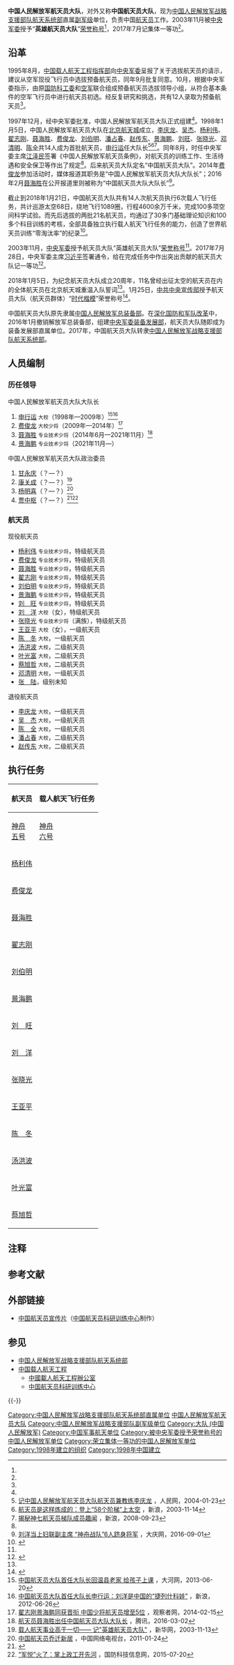 {{Infobox PRCG
|color = darkgreen
|机构名称 = 中国人民解放军航天员大队
|对国外称 = 中国航天员大队
|格言1 = 祖国的载人航天事业高于一切{{NoteTag|航天员大队口号<ref name=rmw>{{cite web |url = http://www.people.com.cn/GB/keji/1059/2139570.html |title = 中国航天员诞生记 |website = [[人民网|人民网]] |date = 2003年10月17日 |access-date = 2018-01-23 |archive-date = 2012-05-20 |archive-url = https://web.archive.org/web/20120520145712/http://www.people.com.cn/GB/keji/1059/2139570.html |dead-url = no }}</ref>}}
|格言2 = 团结，自律，勤奋，奉献{{NoteTag|航天员大队队训<ref name="rmw" />}}
|上级机构 = [[中国人民解放军战略支援部队航天系统部|中国人民解放军战略支援部队航天系统部]]
|机构类型 = 战略支援部队
|军事级别 = 副军级|nocat
|标志1 = China Emblem PLA.svg
|标志1说明 = [[中国人民解放军军徽|中国人民解放军军徽]]
|职位1 = 大队长
|人员1 = [[景海鹏|景海鹏]]
|衔级1 = [[中国人民解放军少将|专业技术少将]]
|职位2 = [[政治委员|政治委员]]
|人员2 = [[贾中枢|贾中枢]]
|职位3 =
|人员3 =
|职位4 =
|人员4 =
|授权法源 =《中国人民解放军航天员条例》
|地址1 = [[北京市|北京市]]
|成立时间 = 1998年1月5日
}}

'''中国人民解放军航天员大队'''，对外又称'''中国航天员大队'''，现为[[中国人民解放军战略支援部队航天系统部|中国人民解放军战略支援部队航天系统部]]直属[[副军级|副军级]]单位，负责中国[[航天员|航天员]]工作。2003年11月被[[中央军委|中央军委]]授予“'''英雄航天员大队'''”[[荣誉称号_(中国人民解放军)|荣誉称号]]<ref name="sina" />，2017年7月记集体一等功<ref name="一等功2017" />。

== 沿革 ==
1995年8月，[[中国载人航天工程指挥部|中国载人航天工程指挥部]]向[[中央军委|中央军委]]呈报了关于选拔航天员的请示，建议从空军现役飞行员中选拔预备航天员，同年9月批复同意。10月，根据中央军委指示，由原[[国防科工委|国防科工委]]和[[中国人民解放军空军|空军]]联合组成预备航天员选拔领导小组，从符合基本条件的空军飞行员中进行航天员初选。经反复研究和挑选，共有12人录取为预备航天员<ref name=rmw/>。

1997年12月，经中央军委批准，中国人民解放军航天员大队正式组建<ref name=rmw/>。1998年1月5日，中国人民解放军航天员大队在[[北京航天城|北京航天城]]成立，[[李庆龙|李庆龙]]、[[吴杰_(航天员)|吴杰]]、[[杨利伟|杨利伟]]、[[翟志刚|翟志刚]]、[[聂海胜|聂海胜]]、[[费俊龙|费俊龙]]、[[刘伯明_(航天员)|刘伯明]]、[[潘占春|潘占春]]、[[赵传东|赵传东]]、[[景海鹏|景海鹏]]、[[刘旺|刘旺]]、[[张晓光_(航天员)|张晓光]]、[[邓清明|邓清明]]、[[陈全_(航天员)|陈全]]共14人成为首批航天员，[[申行运|申行运]]任大队长<ref>[http://www.people.com.cn/GB/shizheng/1026/2308137.html 记中国人民解放军航天员大队航天员兼教练李庆龙] {{Wayback|url=http://www.people.com.cn/GB/shizheng/1026/2308137.html |date=20170104220741 }}，人民网，2004-01-23</ref><ref>[http://mil.news.sina.com.cn/2003-11-14/162841.html 航天员是这样炼成的：登上“58个阶梯”上太空] {{Wayback|url=http://mil.news.sina.com.cn/2003-11-14/162841.html |date=20190511234200 }}，新浪，2003-11-14</ref><ref>[http://news.sina.com.cn/c/2008-09-23/173816342153.shtml 揭秘神七航天员梯队成员趣闻] {{Wayback|url=http://news.sina.com.cn/c/2008-09-23/173816342153.shtml |date=20190513094108 }}，新浪，2008-09-23</ref>。同年8月，时任中央军委主席[[江泽民|江泽民]]签署《中国人民解放军航天员条例》，对航天员的训练工作、生活待遇和安全保卫等作出了规定<ref name=rmw/>。后来航天员大队定名“中国航天员大队”。2014年[[费俊龙|费俊龙]]参加活动时，媒体报道其职务是“中国人民解放军航天员大队大队长”；2016年2月[[聂海胜|聂海胜]]在公开报道里则被称为“中国航天员大队大队长”<ref>[http://www.dqdaily.com/guonei/2016-09/01/content_3943166.htm 刘洋当上妇联副主席 “神舟战队”6人跻身将军] {{Wayback|url=http://www.dqdaily.com/guonei/2016-09/01/content_3943166.htm |date=20190512192017 }}，大庆网，2016-09-01</ref>。

截止到2018年1月21日，中国航天员大队共有14人次航天员执行6次载人飞行任务，共计巡游太空68日，绕地飞行1089圈，行程4600余万千米，完成100多项空间科学试验。而先后选拔的两批21名航天员，均通过了30多门基础理论知识和100多个科目训练的考核，全部具备独立执行载人航天飞行任务的能力，创造了世界航天员训练“零淘汰率”的纪录<ref name=zxw>{{cite web |url = http://www.chinanews.com/gn/2018/01-21/8429520.shtml |title =问鼎苍穹 胸怀九天——记中国人民解放军航天员大队 |website =中国新闻网 |date =2018-01-21 |access-date =2018-01-23 |archive-date =2019-05-12|archive-url = 
https://web.archive.org/web/20190512175820/http://www.chinanews.com/gn/2018/01-21/8429520.shtml |dead-url = no }}</ref>。

2003年11月，[[中央军委|中央军委]]授予航天员大队“英雄航天员大队”[[荣誉称号_(中国人民解放军)|荣誉称号]]<ref name="sina" />。2017年7月28日，中央军委主席[[习近平|习近平]]签署通令，给在完成任务中作出突出贡献的航天员大队记一等功<ref name="一等功2017">{{cite web |url = http://www.thepaper.cn/newsDetail_forward_1745137 |title = 中央军委主席习近平签署通令，给2个单位、10名个人记功 |website=新华网 |date=2017-07-28 |access-date=2018-01-23|archive-date=2019-05-12 |archive-url = https://web.archive.org/web/20190512165905/http://www.thepaper.cn/newsDetail_forward_1745137 |dead-url=no }}</ref>。

2018年1月5日，为纪念航天员大队成立20周年，11名曾经出征太空的航天员在内的全体航天员在北京航天城重温入队誓词<ref name=zxw/>。1月25日，[[中共中央宣传部|中共中央宣传部]]授予航天员大队（航天员群体）“[[时代楷模|时代楷模]]”荣誉称号<ref>{{cite web|url=http://www.xinhuanet.com/2018-01/25/c_1122314858.htm|title=中宣部授予航天员群体“时代楷模”荣誉称号|website=新华网|date=2018-01-25|access-date=2018-01-25|archive-date=2020-08-07|archive-url=https://web.archive.org/web/20200807074333/http://www.xinhuanet.com/2018-01/25/c_1122314858.htm|dead-url=no}}</ref>。

中国航天员大队原先隶属[[中国人民解放军总装备部|中国人民解放军总装备部]]。在[[深化国防和军队改革|深化国防和军队改革]]中，2016年1月撤销解放军总装备部，组建[[中央军委装备发展部|中央军委装备发展部]]，航天员大队随即成为装备发展部直属单位{{NoteTag|2016年3月全国“两会”，航天员[[刘洋_(航天员)|刘洋]]佩戴[[中央军委装备发展部|中央军委装备发展部]]直属单位臂章亮相。}}。2017年，中国航天员大队转隶[[中国人民解放军战略支援部队航天系统部|中国人民解放军战略支援部队航天系统部]]{{NoteTag|2017年8月，航天员[[景海鹏|景海鹏]]被授予“[[八一勋章_(2017年)|八一勋章]]”时佩戴[[战略支援部队|战略支援部队]]胸标；此后，航天员[[刘洋_(航天员)|刘洋]]佩戴战略支援部队臂章出席[[全国妇联|全国妇联]]会议。}}。

== 人员编制 ==
=== 历任领导 ===
{{col-begin}}
{{col-2}}
; 中国人民解放军航天员大队大队长
# [[申行运|申行运]] <small>大校</small>（1998年—2009年）<ref>[http://news.dahe.cn/2013/06-20/102238779.html 中国航天员大队首任大队长回温县老家 给孩子上课] {{Wayback|url=http://news.dahe.cn/2013/06-20/102238779.html |date=20161018211057 }}，大河网，2013-06-20</ref><ref name="sina">[http://news.sina.com.cn/o/2012-06-26/030924654651.shtml 中国航天员大队首任大队长申行运：刘洋是中国的“捷列什科娃”] {{Wayback|url=http://news.sina.com.cn/o/2012-06-26/030924654651.shtml |date=20161018222407 }}，新浪，2012-06-26</ref>
# [[费俊龙|费俊龙]] <small>大校{{to}}少将</small>（2009年—2014年）<ref>[http://www.guancha.cn/politics/2014_02_15_206121.shtml 翟志刚景海鹏同获晋衔 中国少将航天员增至5位] {{Wayback|url=http://www.guancha.cn/politics/2014_02_15_206121.shtml |date=20200711133234 }}，观察者网，2014-02-15</ref>
# [[聂海胜|聂海胜]] <small>专业技术少将</small>（2014年6月—2021年11月）<ref>[http://tech.qq.com/a/20160302/013934.htm 航天员聂海胜出任中国航天员大队大队长] {{Wayback|url=http://tech.qq.com/a/20160302/013934.htm |date=20190512105932 }}，腾讯，2016-03-02</ref>
# [[景海鹏|景海鹏]] <small>专业技术少将</small>（2021年11月—）
{{col-2}}

; 中国人民解放军航天员大队政治委员
# [[甘永庆|甘永庆]]（？—？）
# [[康关成|康关成]]（？—？）<ref>[http://news.xinhuanet.com/newscenter/2003-11/13/content_1176587_2.htm 载人航天事业高于一切—— 记"英雄航天员大队"] {{Wayback|url=http://news.xinhuanet.com/newscenter/2003-11/13/content_1176587_2.htm |date=20170105031703 }}，新华网，2003-11-13</ref>
# [[杨明喜|杨明喜]]（？—？）<ref>[http://news.cntv.cn/20110124/109574.shtml 中国航天员乔迁新居] {{Wayback|url=http://news.cntv.cn/20110124/109574.shtml |date=20190513043832 }}，中国网络电视台，2011-01-24</ref>
# [[贾中枢|贾中枢]]（？—？）<ref>{{Cite web |url=http://szb.dlxww.com/dlwb/html/2013-06/12/content_853616.htm?div=-1 |title=张晓光的励志故事从一支“英雄”金笔开始，大连晚报2013年06月12日 |access-date=2016年9月28日 |archive-date=2019年5月11日 |archive-url=https://web.archive.org/web/20190511223454/http://szb.dlxww.com/dlwb/html/2013-06/12/content_853616.htm?div=-1 |dead-url=no }}</ref><ref>[http://www.dsti.net/Information/ViewPoint/68496 “军悦”火了：掌上政工开先河] {{Wayback|url=http://www.dsti.net/Information/ViewPoint/68496 |date=20190512011606 }}，国防科技信息网，2015-07-20</ref>
{{col-end}}

=== 航天员 ===
{{中国航天员}}

; 现役航天员
* [[杨利伟|杨利伟]] <small>专业技术少将</small>，特级航天员
* [[费俊龙|费俊龙]] <small>专业技术少将</small>，特级航天员
* [[聂海胜|聂海胜]] <small>专业技术少将</small>，特级航天员
* [[翟志刚|翟志刚]] <small>专业技术少将</small>，特级航天员
* [[刘伯明_(航天员)|刘伯明]] <small>专业技术少将</small>，特级航天员
* [[景海鹏|景海鹏]] <small>专业技术少将</small>，特级航天员
* [[刘旺|刘　旺]] <small>专业技术少将</small>，特级航天员
* [[刘洋_(航天员)|刘　洋]] <small>大校</small>（女），特级航天员
* [[张晓光_(航天员)|张晓光]] <small>专业技术少将</small>（满族），特级航天员
* [[王亚平|王亚平]] <small>大校</small>（女），一级航天员
* [[陈冬_(1978年)|陈　冬]] <small>大校</small>，一级航天员
* [[汤洪波|汤洪波]] <small>大校</small>，二级航天员
* [[叶光富|叶光富]] <small>大校</small>，二级航天员
* [[蔡旭哲|蔡旭哲]] <small>大校</small>，二级航天员
* [[邓清明|邓清明]] <small>大校</small>，一级航天员
* [[张陆|张　陆]]，级别未知

; 退役航天员
* [[李庆龙|李庆龙]] <small>大校</small>，一级航天员
* [[吴杰_(航天员)|吴　杰]] <small>大校</small>，一级航天员
* [[陈全_(航天员)|陈　全]] <small>大校</small>，一级航天员
* [[潘占春|潘占春]] <small>大校</small>，二级航天员
* [[赵传东|赵传东]] <small>大校</small>，二级航天员

== 执行任务 ==
{| class="wikitable" style="text-align:center; font-size:85%; line-height:16px; "
|- 
! rowspan=2| 航天员
! colspan="9" | 载人航天飞行任务
|- 
! [[神舟五号|神舟<br>五号]]
! [[神舟六号|神舟<br>六号]]
! [[神舟七号|神舟<br>七号]]
! [[神舟九号|神舟<br>九号]]
! [[神舟十号|神舟<br>十号]]
! [[神舟十一号|神舟<br>十一号]]
! [[神舟十二号|神舟<br>十二号]]
! [[神舟十三号|神舟<br>十三号]]
! [[神舟十四号|神舟<br>十四号]]
|-
! [[杨利伟|杨利伟]]
| {{won|✔}}
| {{n/a|}}
| {{n/a|}}
| {{n/a|}}
| {{n/a|}}
| {{n/a|}}
| {{n/a|}}
| {{n/a|}}
| {{n/a|}}
|-
! [[费俊龙|费俊龙]]
| {{n/a|}}
| {{won|✔}}
| {{n/a|}}
| {{n/a|}}
| {{n/a|}}
| {{n/a|}}
| {{n/a|}}
| {{n/a|}}
| {{n/a|}}
|-
! [[聂海胜|聂海胜]]
| {{n/a|}}
| {{won|✔}}
| {{n/a|}}
| {{n/a|}}
| {{won|✔}}
| {{n/a|}}
| {{won|✔}}
| {{n/a|}}
| {{n/a|}}
|-
! [[翟志刚|翟志刚]]
| {{n/a|}}
| {{n/a|}}
| {{won|✔}}
| {{n/a|}}
| {{n/a|}}
| {{n/a|}}
| {{n/a|}}
| {{won|✔}}
| {{n/a|}}
|-
! [[刘伯明_(航天员)|刘伯明]]
| {{n/a|}}
| {{n/a|}}
| {{won|✔}}
| {{n/a|}}
| {{n/a|}}
| {{n/a|}}
| {{won|✔}}
| {{n/a|}}
| {{n/a|}}
|-
! [[景海鹏|景海鹏]]
| {{n/a|}}
| {{n/a|}}
| {{won|✔}}
| {{won|✔}}
| {{n/a|}}
| {{won|✔}}
| {{n/a|}}
| {{n/a|}}
| {{n/a|}}
|-
! [[刘旺|刘　旺]]
| {{n/a|}}
| {{n/a|}}
| {{n/a|}}
| {{won|✔}}
| {{n/a|}}
| {{n/a|}}
| {{n/a|}}
| {{n/a|}}
| {{n/a|}}
|-
! [[刘洋_(航天员)|刘　洋]]
| {{n/a|}}
| {{n/a|}}
| {{n/a|}}
| {{won|✔}}
| {{n/a|}}
| {{n/a|}}
| {{n/a|}}
| {{n/a|}}
| {{won|✔}}
|-
! [[张晓光_(航天员)|张晓光]]
| {{n/a|}}
| {{n/a|}}
| {{n/a|}}
| {{n/a|}}
| {{won|✔}}
| {{n/a|}}
| {{n/a|}}
| {{n/a|}}
| {{n/a|}}
|-
! [[王亚平|王亚平]]
| {{n/a|}}
| {{n/a|}}
| {{n/a|}}
| {{n/a|}}
| {{won|✔}}
| {{n/a|}}
| {{n/a|}}
| {{won|✔}}
| {{n/a|}}
|-
! [[陈冬_(航天员)|陈　冬]]
| {{n/a|}}
| {{n/a|}}
| {{n/a|}}
| {{n/a|}}
| {{n/a|}}
| {{won|✔}}
| {{n/a|}}
| {{n/a|}}
| {{won|✔}}
|-
! [[汤洪波|汤洪波]]
| {{n/a|}}
| {{n/a|}}
| {{n/a|}}
| {{n/a|}}
| {{n/a|}}
| {{n/a|}}
| {{won|✔}}
| {{n/a|}}
| {{n/a|}}
|-
! [[叶光富|叶光富]]
| {{n/a|}}
| {{n/a|}}
| {{n/a|}}
| {{n/a|}}
| {{n/a|}}
| {{n/a|}}
| {{n/a|}}
| {{won|✔}}
| {{n/a|}}
|-
! [[蔡旭哲|蔡旭哲]]
| {{n/a|}}
| {{n/a|}}
| {{n/a|}}
| {{n/a|}}
| {{n/a|}}
| {{n/a|}}
| {{n/a|}}
| {{n/a|}}
| {{won|✔}}
|}

== 注释 ==
{{NoteFoot}}

== 参考文献 ==
{{Reflist|30em}}

==外部链接==
*[http://www.mod.gov.cn/topnews/2018-01/21/content_4802881.htm 中国航天员宣传片]{{Wayback|url=http://www.mod.gov.cn/topnews/2018-01/21/content_4802881.htm |date=20190513041902 }}（[[中国航天员科研训练中心|中国航天员科研训练中心]]制作）

== 参见 ==
{{Portal|中华人民共和国|军事|航天}}
* [[中国人民解放军战略支援部队航天系统部|中国人民解放军战略支援部队航天系统部]]
* [[中国载人航天工程|中国载人航天工程]]
** [[中國載人航天工程辦公室|中國載人航天工程辦公室]]
** [[中国航天员科研训练中心|中国航天员科研训练中心]]

{{-}}
{{中国航天员}}
{{中国人民解放军战略支援部队}}
{{中国载人航天工程}}
{{中华人民共和国航天}}
{{时代楷模}}

[[Category:中国人民解放军战略支援部队航天系统部直属单位|Category:中国人民解放军战略支援部队航天系统部直属单位]]
[[Category:中国人民解放军航天员大队|]]
[[Category:中国人民解放军战略支援部队副军级单位|Category:中国人民解放军战略支援部队副军级单位]]
[[Category:大队_(中国人民解放军)|Category:大队 (中国人民解放军)]]
[[Category:中国军事航天单位|Category:中国军事航天单位]]
[[Category:被中央军委授予荣誉称号的中国人民解放军单位|Category:被中央军委授予荣誉称号的中国人民解放军单位]]
[[Category:荣立集体一等功的中国人民解放军单位|Category:荣立集体一等功的中国人民解放军单位]]
[[Category:1998年建立的组织|Category:1998年建立的组织]]
[[Category:1998年中国建立|Category:1998年中国建立]]